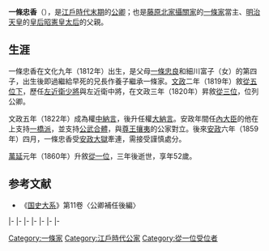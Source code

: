 {{東亞男性歷史人物
|名稱 = 一條忠香
|出生日期 = [[文化_(年號)|文化]]九年二月十三（1812年3月25日）
|逝世日期 = [[文久|文久]]三年十一月初七（{{death date and age|1863|12|17|1812|3|25}}）
|法號 = 後大勝寺
|身份 = [[從一位|從一位]][[左大臣|左大臣]]
|主君 = [[仁孝天皇|仁孝天皇]]→[[孝明天皇|孝明天皇]]
|父親 = [[一條忠良|一條忠良]]
|母親 = 細川富子
|養父 = {{link-ja|一條實通|一条実通}}
|正室 = 順子女王
|繼室 = 新畑民子
|正室之父 = [[伏見宮邦家親王|伏見宮邦家親王]]
|正室之嫡母 = {{link-ja|鷹司景子|鷹司景子}}
|正室之母 = 中村杣
|子 = {{link-ja|一條實良|一条実良}}
|女 = 秋雲院、一條明子、[[昭憲皇太后|一條美子]]、一條勇君
|養女 = [[一條美賀子|一條美賀子]]、一條禮子、一條輝子
}}

{{japanese|japanese=一条 忠香|kana=いちじょう ただか|romaji=Ichijō Tadaka|kyujitai=一條 忠香}}
'''一條忠香'''（{{bd|1812年|3月25日|1863年|12月17日}}），是[[江戶時代|江戶時代]][[幕末|末期]]的[[公卿|公卿]]；也是[[藤原北家|藤原北家]][[攝關家|攝關家]]的[[一條家|一條家]]當主、[[明治天皇|明治天皇]]的[[皇后|皇后]][[昭憲皇太后|昭憲皇太后]]的父親。

==生涯==
一條忠香在文化九年（1812年）出生，是父母[[一條忠良|一條忠良]]和細川富子（{{link-ja|細川齊茲|細川斉茲}}女）的第四子，出生後即過繼給早死的兄長{{link-ja|一條實通|一条実通}}作養子繼承一條家。[[文政|文政]]二年（1819年）敘[[從五位|從五位下]]，歷任[[近衛府|左近衛少將]]與左近衛中將，在文政三年（1820年）昇敘[[從三位|從三位]]，位列公卿。

文政五年（1822年）成為權[[中納言|中納言]]，後升任權[[大納言|大納言]]。安政年間任[[內大臣|內大臣]]的他在{{link-ja|將軍繼嗣問題|将軍継嗣問題}}上支持[[一橋派|一橋派]]，並支持[[公武合體|公武合體]]，與[[尊王攘夷|尊王攘夷]]的公家對立。後來[[安政|安政]]六年（1859年）四月，一條忠香受[[安政大獄|安政大獄]]牽連，需接受謹慎處分。

[[萬延|萬延]]元年（1860年）升敘[[從一位|從一位]]，三年後逝世，享年52歲。

==参考文献==
*《[[国史大系|国史大系]]》第11卷〈公卿補任後編〉

{{start box|width=auto}}
{{s-pre}}
|-
{{s-before|{{link-ja|一條實通|一条実通}}}}
{{s-title|[[一條家|一條家]]當主|1820年3月1日－1863年12月17日}}
{{s-after|{{link-ja|一條實良|一条実良}}}}
|-
{{s-off}}
|-
{{s-before|[[三條實萬|三條實萬]]}}
{{s-title|[[內大臣|內大臣]]|1858年5月4日－1859年4月30日}}
{{s-after|[[二條齊敬|二條齊敬]]}}
|-
{{s-before|[[近衛忠熙|近衛忠熙]]}}
{{s-title|[[左大臣|左大臣]]|1859年4月30日－1863年12月17日}}
{{s-vacant||next=二條齊敬}}
|-
{{s-mil}}
|-
{{s-before|[[德大寺實堅|德大寺實堅]]}}
{{s-title|{{link-ja|近衛大將|近衛大将|右大將}}|1848年4月24日－1849年2月6日}}
{{s-after|[[廣幡基豐|廣幡基豐]]}}
|-
{{s-before|[[鷹司輔熙|鷹司輔熙]]}}
{{s-title|{{link-ja|近衛大將|近衛大将|左大將}}|1849年2月6日－1859年4月29日}}
{{s-after|二條齊敬}}
{{end box}}

[[Category:一條家|Category:一條家]]
[[Category:江戶時代公家|Category:江戶時代公家]]
[[Category:從一位受位者|Category:從一位受位者]]